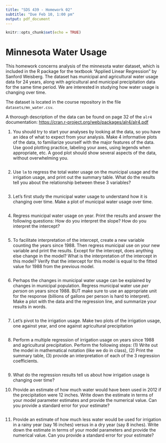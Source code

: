 ```yaml
---
title: "SDS 439 - Homework 02"
subtitle: "Due Feb 10, 1:00 pm"
output: pdf_document
---
```


```r
knitr::opts_chunk$set(echo = TRUE)
```

# Minnesota Water Usage

This homework concerns analysis of the minnesota water dataset, which is included
in the R package for the textbook "Applied Linear Regression" by Sanford Weisberg.
The dataset has municipal and agricultural water usage data for 24 years, 
along with agricultural and municipal precipitation data for the same time period.
We are interested in studying how water usage is changing over time.

The dataset is located in the course repository in the file `datasets/mn_water.csv`.

A thorough description of the data can be found on page 32 of the `alr4` documentation:
[https://cran.r-project.org/web/packages/alr4/alr4.pdf](https://cran.r-project.org/web/packages/alr4/alr4.pdf)


1. You should try to start your analyses by looking at the data, so you have an idea
of what to expect from your analysis. Make 4 informative plots of the data, to familiarize yourself with the major features of the data. Use good plotting practice, labeling
your axes, using legends when appropriate, etc. A good plot should show several
aspects of the data, without overwhelming you.

```r
```

2. Use `lm` to regress the total water usage on the municipal usage and the
irrigation usage, and print out the summary table. What do the results tell
you about the relationship between these 3 variables?

```r
```

3. Let's first study the municipal water usage to understand how it is
changing over time. Make a plot of municipal water usage over time.
```r
```

4. Regress municipal water usage on year. Print the results and answer the following 
questions: How do you interpret the slope? How do you interpret the intercept?

```r
```


5. To facilitate interpretation of the intercept, create a new variable 
counting the years since 1988. Then regress municipal use on your new
variable and print the results. Except for the intercept, does anything else
change in the model? What is the interpretation of the intercept
in this model? Verify that the intercept for this model is
equal to the fitted value for 1988 from the previous model.

```r
```

6. Perhaps the changes in municipal water usage can be explained by changes in 
municipal population. Regress municipal water use *per person* on years since 1988. 
BUT make sure to use an appropriate unit for the response (billions of
gallons per person is hard to interpret). Make a plot with the data and 
the regression line, and summarize your results in words.

```r
```

7. Let's pivot to the irrigation usage. Make two plots of the irrigation
usage, one against year, and one against agricultural precipitation

```r
```


8. Perform a multiple regression of irrigation usage on years since 1988 and 
agricultural precipitation. Perform the following steps: (1) Write out the model
in mathematical notation (like we do in class), (2) Print the summary table, (3) provide an interpretation of each of the 3 regression coefficients.

```r
```

9. What do the regression results tell us about how irrigation usage is 
changing over time?

10. Provide an estimate of how much water would have been used in 2012
if the precipitation were 12 inches. Write down the estimate in terms of
your model parameter estimates and provide the numerical value. Can you provide a standard error for your estimate?

```r
```


11. Provide an estimate of how much less water would be used for irrigation
in a rainy year (say 16 inches) versus in a dry year (say 8 inches). Write down
the estimate in terms of your model parameters and provide the numerical
value. Can you provide a standard error for your estimate?

```r
```



